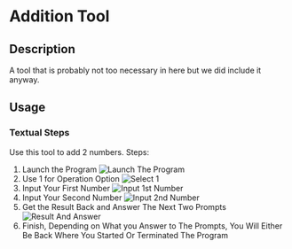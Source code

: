 # Addition Tool
## Description
A tool that is probably not too necessary in here but we did include it anyway.
## Usage
### Textual Steps
Use this tool to add 2 numbers.
Steps:
1. Launch the Program ![Launch The Program](/public/Addition%20Pics/!On%20Launch.jpg)
2. Use 1 for Operation Option ![Select 1](/public/Addition%20Pics/!Select%201.jpg)
3. Input Your First Number ![Input 1st Number](/public/Addition%20Pics/!First%20Number.jpg)
4. Input Your Second Number ![Input 2nd Number](/public/Addition%20Pics/!Second%20Number.jpg)
5. Get the Result Back and Answer The Next Two Prompts ![Result And Answer](/public/Addition%20Pics/!Final%20Prompts.jpg)
6. Finish, Depending on What you Answer to The Prompts, You Will Either Be Back Where You Started Or Terminated The Program
